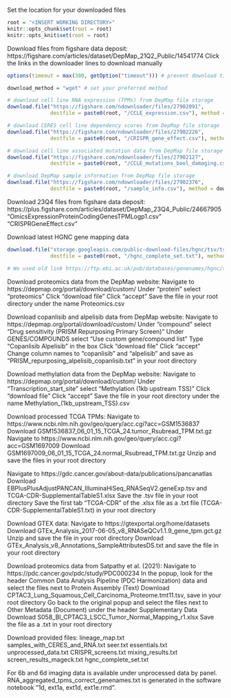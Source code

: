 
Set the location for your downloaded files
```r
root = "<INSERT WORKING DIRECTORY>"
knitr::opts_chunk$set(root = root)
knitr::opts_knit$set(root = root)
```

Download files from figshare data deposit: https://figshare.com/articles/dataset/DepMap_21Q2_Public/14541774
Click the links in the downloader lines to download manually
```r
options(timeout = max(300, getOption("timeout"))) # prevent download timeout due to file size

download_method = "wget" # set your preferred method

# download cell line RNA expression (TPMs) from DepMap file storage
download.file("https://figshare.com/ndownloader/files/27902091", 
              destfile = paste0(root, "/CCLE_expression.csv"), method = download_method)

# download CERES cell line dependency scores from DepMap file storage
download.file("https://figshare.com/ndownloader/files/27902226", 
              destfile = paste0(root, "/CRISPR_gene_effect.csv"), method = download_method)

# download cell line associated mutation data from DepMap file storage
download.file("https://figshare.com/ndownloader/files/27902127",
              destfile = paste0(root, "/CCLE_mutations_bool_damaging.csv"), method = download_method)

# download DepMap sample information from DepMap file storage
download.file("https://figshare.com/ndownloader/files/27902376", 
              destfile = paste0(root, "/sample_info.csv"), method = download_method)
```

Download 23Q4 files from figshare data deposit: https://plus.figshare.com/articles/dataset/DepMap_23Q4_Public/24667905
"OmicsExpressionProteinCodingGenesTPMLogp1.csv"
"CRISPRGeneEffect.csv"

Download latest HGNC gene mapping data
```r
download.file("storage.googleapis.com/public-download-files/hgnc/tsv/tsv/hgnc_complete_set.txt",
              destfile = paste0(root, "/hgnc_complete_set.txt"), method = download_method)

# We used old link https://ftp.ebi.ac.uk/pub/databases/genenames/hgnc/tsv/hgnc_complete_set.txt which no longer works. We provided our downloaded file here on Figshare for your reference.
```

Download proteomics data from the DepMap website:
Navigate to https://depmap.org/portal/download/custom/
Under “protein” select “proteomics”
Click “download file”
Click “accept”
Save the file in your root directory under the name Proteomics.csv

Download copanlisib and alpelisib data from DepMap website:
Navigate to https://depmap.org/portal/download/custom/
Under "compound" select "Drug sensitivity (PRISM Repurposing Primary Screen)"
Under GENES/COMPOUNDS select "Use custom gene/compound list"
Type "Copanlisib Alpelisib" in the box
Click “download file”
Click “accept”
Change column names to "copanlisib" and "alpelisib" and save as "PRISM_repurposing_alpelisib_copanlisib.txt" in your root directory

Download methylation data from the DepMap website:
Navigate to https://depmap.org/portal/download/custom/
Under “Transcription_start_site” select “Methylation (1kb upstream TSS)”
Click “download file”
Click “accept”
Save the file in your root directory under the name Methylation_(1kb_upstream_TSS).csv

Download processed TCGA TPMs:
Navigate to https://www.ncbi.nlm.nih.gov/geo/query/acc.cgi?acc=GSM1536837
Download GSM1536837_06_01_15_TCGA_24.tumor_Rsubread_TPM.txt.gz
Navigate to https://www.ncbi.nlm.nih.gov/geo/query/acc.cgi?acc=GSM1697009
Download GSM1697009_06_01_15_TCGA_24.normal_Rsubread_TPM.txt.gz
Unzip and save the files in your root directory

Navigate to https://gdc.cancer.gov/about-data/publications/pancanatlas
Download EBPlusPlusAdjustPANCAN_IlluminaHiSeq_RNASeqV2.geneExp.tsv and TCGA-CDR-SupplementalTableS1.xlsx
Save the .tsv file in your root directory
Save the first tab "TCGA-CDR" of the .xlsx file as a .txt file (TCGA-CDR-SupplementalTableS1.txt) in your root directory

Download GTEX data:
Navigate to https://gtexportal.org/home/datasets
Download GTEx_Analysis_2017-06-05_v8_RNASeQCv1.1.9_gene_tpm.gct.gz
Unzip and save the file in your root directory
Download GTEx_Analysis_v8_Annotations_SampleAttributesDS.txt and save the file in your root directory

Download proteomics data from Satpathy et al. (2021):
Navigate to https://pdc.cancer.gov/pdc/study/PDC000234
In the popup, look for the header Common Data Analysis Pipeline (PDC Harmonization) data and select the files next to Protein Assembly (Text)
Download CPTAC3_Lung_Squamous_Cell_Carcinoma_Proteome.tmt11.tsv, save in your root directory
Go back to the original popup and select the files next to Other Metadata (Document) under the header Supplementary Data
Download S058_BI_CPTAC3_LSCC_Tumor_Normal_Mapping_r1.xlsx
Save the file as a .txt in your root directory

Download provided files:
lineage_map.txt
samples_with_CERES_and_RNA.txt
seer.txt
essentials.txt
unprocessed_data.txt
CRISPR_screens.txt
mixing_results.txt
screen_results_mageck.txt
hgnc_complete_set.txt

For 6b and 6d imaging data is available under unprocessed data by panel.
RNA_aggregated_tpms_correct_genenames.txt is generated in the software notebook "1d, ext1a, ext1d, ext1e.rmd".
